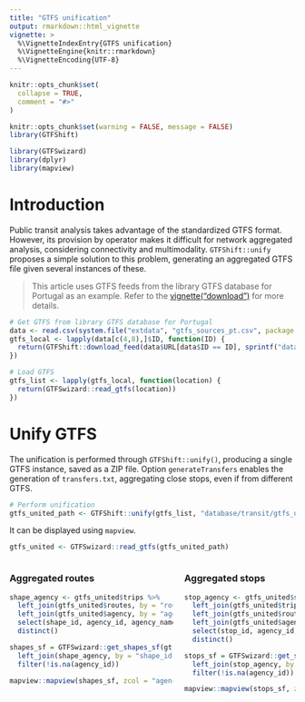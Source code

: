 ```yaml
---
title: "GTFS unification"
output: rmarkdown::html_vignette
vignette: >
  %\VignetteIndexEntry{GTFS unification}
  %\VignetteEngine{knitr::rmarkdown}
  %\VignetteEncoding{UTF-8}
---
```


<style>
.leaflet-container {
  width: 100% !important;
  min-width: 0 !important;
  box-sizing: border-box;
}
</style>

```r
knitr::opts_chunk$set(
  collapse = TRUE,
  comment = "#>"
)
```

```r
knitr::opts_chunk$set(warning = FALSE, message = FALSE)
library(GTFShift)

library(GTFSwizard)
library(dplyr)
library(mapview)
```


# Introduction 

Public transit analysis takes advantage of the standardized GTFS format. However, its provision by operator makes it difficult for network aggregated analysis, considering connectivity and multimodality. `GTFShift::unify` proposes a simple solution to this problem, generating an aggregated GTFS file given several instances of these.

> This article uses GTFS feeds from the library GTFS database for Portugal as an example. Refer to the [vignette("download")](./download) for more details.

```r
# Get GTFS from library GTFS database for Portugal
data <- read.csv(system.file("extdata", "gtfs_sources_pt.csv", package = "GTFShift"))
gtfs_local <- lapply(data[c(4,8),]$ID, function(ID) {
  return(GTFShift::download_feed(data$URL[data$ID == ID], sprintf("database/transit/%s_gtfs.zip", ID)))
})

# Load GTFS
gtfs_list <- lapply(gtfs_local, function(location) {
  return(GTFSwizard::read_gtfs(location))
})
```


# Unify GTFS

The unification is performed through `GTFShift::unify()`, producing a single GTFS instance, saved as a ZIP file. Option `generateTransfers` enables the generation of `transfers.txt`, aggregating close stops, even if from different GTFS. 

```r
# Perform unification
gtfs_united_path <- GTFShift::unify(gtfs_list, "database/transit/gtfs_unified.zip", generateTransfers=TRUE)
```
It can be displayed using `mapview`.

```r
gtfs_united <- GTFSwizard::read_gtfs(gtfs_united_path)
```

<div style="display: flex; gap: 20px; overflow-x: auto;">
<div style="flex: 1 1 0; min-width: 288px; max-width: 100%;">
### Aggregated routes
```r
shape_agency <- gtfs_united$trips %>%
  left_join(gtfs_united$routes, by = "route_id") %>%
  left_join(gtfs_united$agency, by = "agency_id") %>%
  select(shape_id, agency_id, agency_name) %>%
  distinct()

shapes_sf = GTFSwizard::get_shapes_sf(gtfs_united$shapes) %>%
  left_join(shape_agency, by = "shape_id") %>%
  filter(!is.na(agency_id))
  
mapview::mapview(shapes_sf, zcol = "agency_name", legend = TRUE, layer.name="Agency")
```
</div>
<div style="flex: 1 1 0; min-width: 288px; max-width: 100%;">
### Aggregated stops
```r
stop_agency <- gtfs_united$stop_times  %>%
  left_join(gtfs_united$trips, by = "trip_id") %>%
  left_join(gtfs_united$routes, by = "route_id") %>%
  left_join(gtfs_united$agency, by = "agency_id") %>%
  select(stop_id, agency_id, agency_name) %>%
  distinct()

stops_sf = GTFSwizard::get_stops_sf(gtfs_united$stops) %>%
  left_join(stop_agency, by = "stop_id") %>%
  filter(!is.na(agency_id))

mapview::mapview(stops_sf, zcol = "agency_name", legend = TRUE, layer.name="Agency")
```
</div>
</div>


